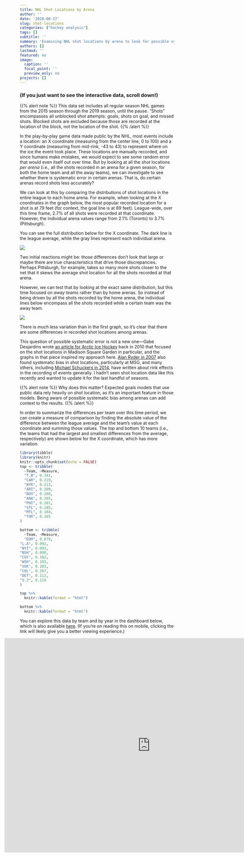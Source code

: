 ```yaml
---
title: NHL Shot Locations by Arena
author: ''
date: '2020-08-17'
slug: shot-locations
categories: ["hockey analysis"]
tags: []
subtitle: ''
summary: 'Examining NHL shot locations by arena to look for possible systematic error.'
authors: []
lastmod: ''
featured: no
image:
  caption: ''
  focal_point: ''
  preview_only: no
projects: []
---
```


### (If you just want to see the interactive data, scroll down!)

{{% alert note %}}
This data set includes all regular season NHL games from the 2015 season through the 2019 season, until the pause. "Shots" encompasses all unblocked shot attempts: goals, shots on goal, and missed shots. Blocked shots are excluded because those are recorded at the location of the block, not the location of the shot.
{{% /alert %}}

In the play-by-play game data made public by the NHL, most events include a location: an X coordinate (measuring from the center line, 0 to 100) and a Y coordinate (measuring from mid-rink, -43 to 43) to represent where on the ice the event took place. These locations are manually recorded, and since humans make mistakes, we would expect to see some random error that would even itself out over time. But by looking at all the shot locations *per arena* (i.e., all the shots recorded in an arena for a given season, for both the home team and all the away teams), we can investigate to see whether there is systematic error in certain arenas. That is, do certain arenas record shots less accurately?

We can look at this by comparing the distributions of shot locations in the entire league to each home arena. For example, when looking at the X coordinates in the graph below, the most popular recorded location for a shot is at 79 feet (for context, the goal line is at 89 feet). League-wide, over this time frame, 2.7% of all shots were recorded at that coordinate. However, the individual arena values range from 2.1% (Toronto) to 3.7% (Pittsburgh).

You can see the full distribution below for the X coordinate. The dark line is the league average, while the gray lines represent each individual arena.

![](/img/home.png)

Two initial reactions might be: those differences don't look that large *or* maybe there are true characteristics that drive those discrepancies. Perhaps Pittsburgh, for example, takes so many more shots closer to the net that it skews the average shot location for all the shots recorded at that arena.

However, we can test that by looking at the exact same distribution, but this time focused on *away teams* rather than by home arenas. So instead of being driven by all the shots recorded by the home arena, the individual lines below encompass all the shots recorded while a certain team was the away team.

![](/img/away.png)

There is *much* less variation than in the first graph, so it's clear that there are some differences in recorded shot locations among arenas.

This question of possible systematic error is not a new one---Gabe Desjardins wrote [an article for Arctic Ice Hockey](https://www.arcticicehockey.com/2010/10/18/1756880/clean-up-your-act-madison-square-garden) back in 2010 that focused on the shot locations in Madison Square Garden in particular, and the graphs in that piece inspired my approach here. [Alan Ryder in 2007](http://hockeyanalytics.com/Research_files/Product_Recall_for_Shot_Quality.pdf) also found systematic bias in shot locations, particularly at MSG, and many others, including [Michael Schuckers in 2014](https://arxiv.org/pdf/1412.1035.pdf), have written about rink effects in the recording of events generally. I hadn't seen shot location data like this recently and wanted to update it for the last handful of seasons.

{{% alert note %}}
Why does this matter? Expected goals models that use public data rely heavily on shot location, as it's an important feature in those models. Being aware of possible systematic bias among arenas can add context to the results.
{{% /alert %}}

In order to summarize the differences per team over this time period, we can create a measure of comparison by finding the absolute value of the difference between the league average and the team's value at each coordinate and summing those values. The top and bottom 10 teams (i.e., the teams that had the largest and smallest differences from the average, respectively) are shown below for the X coordinate, which has more variation.

```r
library(tibble)
library(knitr)
knitr::opts_chunk$set(echo = FALSE)
top <- tribble(
  ~Team, ~Measure,
  "T.B", 0.341,
  "CAR", 0.219,
  "NYR", 0.213,
  "ARI", 0.209,
  "BOS", 0.208,
  "ANA", 0.205,
  "PHI", 0.201,
  "STL", 0.185,
  "MTL", 0.184,
  "TOR", 0.165
)

bottom <- tribble(
  ~Team, ~Measure,
  "EDM", 0.079,
"L.A", 0.092,
"NYI", 0.093,
"NSH", 0.098,
"CGY", 0.102,
"WSH", 0.103,
"VGK", 0.103,
"COL", 0.107,
"DET", 0.112,
"S.J", 0.119
)

```

<div class = "row">
<div class = "col-md-6">
```r
top %>%
  knitr::kable(format = "html")
```
</div>
<div class = "col-md-6">
```r
bottom %>%
  knitr::kable(format = "html")
```
</div>
</div>

You can explore this data by team and by year in the dashboard below, which is also available [here](https://public.tableau.com/views/NHLShotLocationsbyArena/ShotLocations?:language=en&:display_count=y&:origin=viz_share_link). (If you're on reading this on mobile, clicking the link will likely give you a better viewing experience.)

<div style="align: center; margin-left: -50px;"> <iframe src="https://public.tableau.com/views/NHLShotLocationsbyArena/ShotLocations?:showVizHome=no&:embed=true" width="950px" height="700px" frameborder="0"></iframe> </div>
